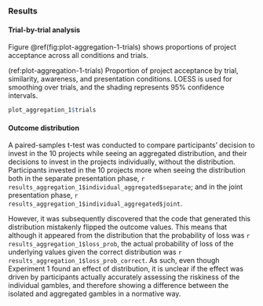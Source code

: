 ### Results {#results-aggregation-1-appendix}

#### Trial-by-trial analysis {#trial-by-trial-aggregation-1}

Figure \@ref(fig:plot-aggregation-1-trials) shows proportions of project
acceptance across all conditions and trials.

(ref:plot-aggregation-1-trials) Proportion of project acceptance by trial, similarity, awareness, and presentation conditions. LOESS is used for smoothing over trials, and the shading represents 95% confidence intervals.

```r
plot_aggregation_1$trials
```

#### Outcome distribution {#outcome-distribution-aggregation-1}

A paired-samples t-test was conducted to compare participants' decision to
invest in the 10 projects while seeing an aggregated distribution, and their
decisions to invest in the projects individually, without the distribution.
Participants invested in the 10 projects more when seeing the distribution both
in the separate presentation phase,
`r results_aggregation_1$individual_aggregated$separate`; and in the joint
presentation phase, `r results_aggregation_1$individual_aggregated$joint`.

However, it was subsequently discovered that the code that generated this
distribution mistakenly flipped the outcome values. This means that although it
appeared from the distribution that the probability of loss was
`r results_aggregation_1$loss_prob`, the actual probability of loss of the
underlying values given the correct distribution was
`r results_aggregation_1$loss_prob_correct`. As such, even though Experiment 1
found an effect of distribution, it is unclear if the effect was driven by
participants actually accurately assessing the riskiness of the individual
gambles, and therefore showing a difference between the isolated and aggregated
gambles in a normative way.
